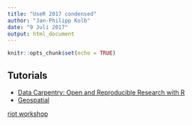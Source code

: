 ```yaml
---
title: "UseR 2017 condensed"
author: "Jan-Philipp Kolb"
date: "9 Juli 2017"
output: html_document
---
```


```r
knitr::opts_chunk$set(echo = TRUE)
```

## Tutorials

- [Data Carpentry: Open and Reproducible Research with R](https://www.user2017.brussels/uploads/FrancoisMichonneau.html)
- [Geospatial ](https://user2017.sched.com/event/Avzt/geospatial-visualization-using-r)

[riot workshop](http://riotworkshop.github.io/)